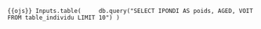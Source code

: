```{{ojs}}
Inputs.table(
    db.query("SELECT IPONDI AS poids, AGED, VOIT FROM table_individu LIMIT 10")
)
```



